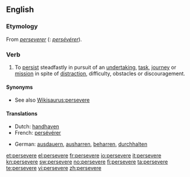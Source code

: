 ==English==

===Etymology===
From {{etyl|fro}} ''[[perseverer]]'' ({{etyl|fr}}: ''[[persévérer]]'').

===Verb===
{{en-verb|persever|ing}}

# To [[persist]] steadfastly in pursuit of an [[undertaking]], [[task]], [[journey]] or [[mission]] in spite of [[distract]]ion, difficulty, obstacles or discouragement.

====Synonyms====
* See also [[Wikisaurus:persevere]]

====Translations====
{{trans-top|To persist steadfastly}}
* Dutch: [[handhaven]]
* French: [[persévérer]]
{{trans-mid}}
* German: [[ausdauern]], [[ausharren]], [[beharren]], [[durchhalten]]
{{trans-bottom}}

[[et:persevere]]
[[el:persevere]]
[[fr:persevere]]
[[io:persevere]]
[[it:persevere]]
[[kn:persevere]]
[[sw:persevere]]
[[no:persevere]]
[[fi:persevere]]
[[ta:persevere]]
[[te:persevere]]
[[vi:persevere]]
[[zh:persevere]]